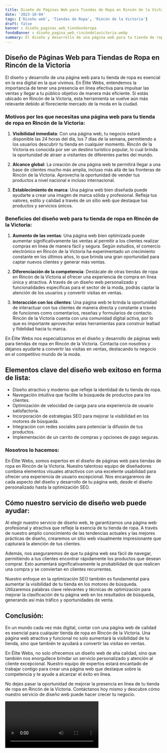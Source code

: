 ```yaml
---
title: Diseño de Páginas Web para Tiendas de Ropa en Rincón de la Victoria
date: '2023-10-04'
tags: ['Diseño web', 'Tiendas de Ropa', 'Rincón de la Victoria']
draft: false
banner : diseño_paginas_web_tiendasderopa
fondoBanner : diseño_pagina_web_rincóndelavictoria.webp
summary: El diseño y desarrollo de una página web para tu tienda de ropa es esencial en la era digital en la que vivimos. En Élite Webs, entendemos la importancia de tener una presencia en línea efectiva para impulsar las ventas y llegar a tu público objetivo de manera más eficiente. Si estás ubicado en Rincón de la Victoria, esta herramienta se vuelve aún más relevante debido al floreciente mercado de la moda en la ciudad.
---
```


## Diseño de Páginas Web para Tiendas de Ropa en Rincón de la Victoria

El diseño y desarrollo de una página web para tu tienda de ropa es esencial en la era digital en la que vivimos. En Élite Webs, entendemos la importancia de tener una presencia en línea efectiva para impulsar las ventas y llegar a tu público objetivo de manera más eficiente. Si estás ubicado en Rincón de la Victoria, esta herramienta se vuelve aún más relevante debido al floreciente mercado de la moda en la ciudad.

### Motivos por los que necesitas una página web para tu tienda de ropa en Rincón de la Victoria:

1. **Visibilidad inmediata**: Con una página web, tu negocio estará disponible las 24 horas del día, los 7 días de la semana, permitiendo a los usuarios descubrir tu tienda en cualquier momento. Rincón de la Victoria es conocida por ser un destino turístico popular, lo cual brinda la oportunidad de atraer a visitantes de diferentes partes del mundo.

2. **Alcance global**: La creación de una página web te permitirá llegar a una base de clientes mucho más amplia, incluso más allá de las fronteras de Rincón de la Victoria. Aprovecha la oportunidad de vender tus productos a nivel nacional e incluso internacional.

3. **Establecimiento de marca**: Una página web bien diseñada puede ayudarte a crear una imagen de marca sólida y profesional. Refleja tus valores, estilo y calidad a través de un sitio web que destaque tus productos y servicios únicos.

### Beneficios del diseño web para tu tienda de ropa en Rincón de la Victoria:

1. **Aumento de las ventas**: Una página web bien optimizada puede aumentar significativamente las ventas al permitir a los clientes realizar compras en línea de manera fácil y segura. Según estudios, el comercio electrónico en Rincón de la Victoria ha experimentado un crecimiento constante en los últimos años, lo que brinda una gran oportunidad para captar nuevos clientes y generar más ventas.

2. **Diferenciación de la competencia**: Destácate de otras tiendas de ropa en Rincón de la Victoria al ofrecer una experiencia de compra en línea única y atractiva. A través de un diseño web personalizado y funcionalidades específicas para el sector de la moda, podrás captar la atención de los usuarios y convertir visitas en ventas.

3. **Interacción con los clientes**: Una página web te brinda la oportunidad de interactuar con tus clientes de manera directa y constante a través de funciones como comentarios, reseñas y formularios de contacto. Rincón de la Victoria cuenta con una comunidad digital activa, por lo que es importante aprovechar estas herramientas para construir lealtad y fidelidad hacia tu marca.

En Élite Webs nos especializamos en el diseño y desarrollo de páginas web para tiendas de ropa en Rincón de la Victoria. Contacta con nosotros y déjanos ayudarte a convertir las visitas en ventas, destacando tu negocio en el competitivo mundo de la moda.

<GifSeo />

<Cta />

## Elementos clave del diseño web exitoso en forma de lista:

- Diseño atractivo y moderno que refleje la identidad de tu tienda de ropa.
- Navegación intuitiva que facilite la búsqueda de productos para los clientes.
- Optimización de velocidad de carga para una experiencia de usuario satisfactoria.
- Incorporación de estrategias SEO para mejorar la visibilidad en los motores de búsqueda.
- Integración con redes sociales para potenciar la difusión de tus productos.
- Implementación de un carrito de compras y opciones de pago seguras.

### Nosotros lo hacemos:

En Élite Webs, somos expertos en el diseño de páginas web para tiendas de ropa en Rincón de la Victoria. Nuestro talentoso equipo de diseñadores combina elementos visuales atractivos con una excelente usabilidad para ofrecer una experiencia de usuario excepcional. Nos encargaremos de cada aspecto del diseño y desarrollo de tu página web, desde el diseño personalizado hasta la optimización SEO.

## Cómo nuestro servicio de diseño web puede ayudar:

Al elegir nuestro servicio de diseño web, te garantizamos una página web profesional y atractiva que refleje la esencia de tu tienda de ropa. A través de nuestro amplio conocimiento de las tendencias actuales y las mejores prácticas de diseño, crearemos un sitio web visualmente impresionante que capturará la atención de tus clientes.

Además, nos aseguraremos de que tu página web sea fácil de navegar, permitiendo a tus clientes encontrar rápidamente los productos que desean comprar. Esto aumentará significativamente la probabilidad de que realicen una compra y se conviertan en clientes recurrentes.

Nuestro enfoque en la optimización SEO también es fundamental para aumentar la visibilidad de tu tienda en los motores de búsqueda. Utilizaremos palabras clave relevantes y técnicas de optimización para mejorar la clasificación de tu página web en los resultados de búsqueda, generando así más tráfico y oportunidades de venta.

## Conclusión:

En un mundo cada vez más digital, contar con una página web de calidad es esencial para cualquier tienda de ropa en Rincón de la Victoria. Una página web atractiva y funcional no solo aumentará la visibilidad de tu tienda, sino que también te ayudará a convertir las visitas en ventas.

En Élite Webs, no solo ofrecemos un diseño web de alta calidad, sino que también nos enorgullece brindar un servicio personalizado y atención al cliente excepcional. Nuestro equipo de expertos estará encantado de trabajar contigo para crear una página web que destaque sobre la competencia y te ayude a alcanzar el éxito en línea.

No dejes pasar la oportunidad de mejorar la presencia en línea de tu tienda de ropa en Rincón de la Victoria. Contáctanos hoy mismo y descubre cómo nuestro servicio de diseño web puede hacer crecer tu negocio.

<Video />

<CtaBot job='Tiendas de Ropa' city='Rincón de la Victoria'/>

<Gmaps query='Rincón de la Victoria+españa+maps' />